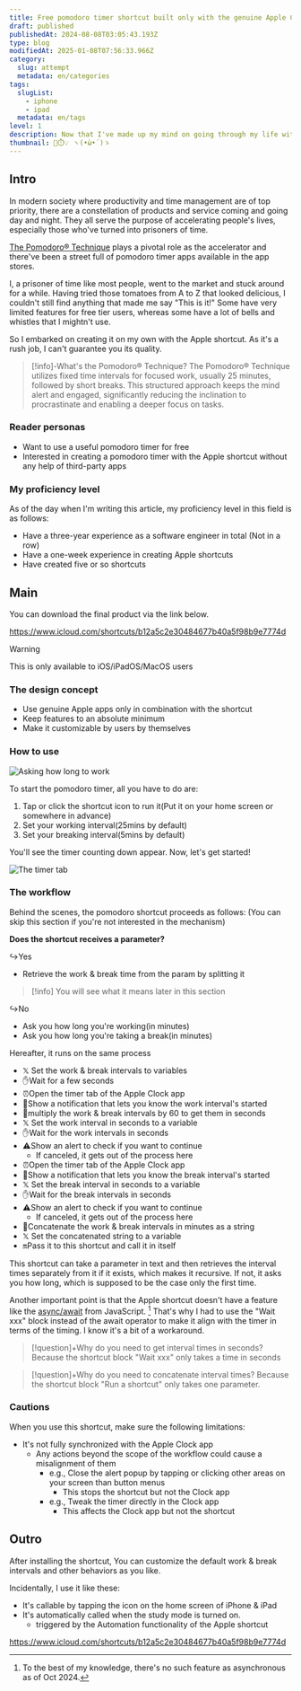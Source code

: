 ```yaml
---
title: Free pomodoro timer shortcut built only with the genuine Apple Clock app
draft: published
publishedAt: 2024-08-08T03:05:43.193Z
type: blog
modifiedAt: 2025-01-08T07:56:33.966Z
category:
  slug: attempt
  metadata: en/categories
tags:
  slugList:
    - iphone
    - ipad
  metadata: en/tags
level: 1
description: Now that I've made up my mind on going through my life with Apple as a lifetime partner, I made a pomodoro timer shortcut as a memorial only using the clock app. Here are the description with the download link.
thumbnail: 🍎⏱️💡 ヽ(•̀ω•́ )ゝ
---
```


## Intro

In modern society where productivity and time management are of top priority, there are a constellation of products and service coming and going day and night. They all serve the purpose of accelerating people's lives, especially those who've turned into prisoners of time.

[The Pomodoro® Technique](https://www.pomodorotechnique.com/) plays a pivotal role as the accelerator and there've been a street full of pomodoro timer apps available in the app stores.

I, a prisoner of time like most people, went to the market and stuck around for a while.
Having tried those tomatoes from A to Z that looked delicious, I couldn't still find anything that made me say "This is it!"
Some have very limited features for free tier users, whereas some have a lot of bells and whistles that I mightn't use.

So I embarked on creating it on my own with the Apple shortcut. As it's a rush job, I can't guarantee you its quality.

> [!info]-What's the Pomodoro® Technique?
> The Pomodoro® Technique utilizes fixed time intervals for focused work, usually 25 minutes, followed by short breaks. This structured approach keeps the mind alert and engaged, significantly reducing the inclination to procrastinate and enabling a deeper focus on tasks.

### Reader personas

- Want to use a useful pomodoro timer for free
- Interested in creating a pomodoro timer with the Apple shortcut without any help of third-party apps

### My proficiency level

As of the day when I'm writing this article, my proficiency level in this field is as follows:

- Have a three-year experience as a software engineer in total (Not in a row)
- Have a one-week experience in creating Apple shortcuts
- Have created five or so shortcuts

## Main

You can download the final product via the link below.

https://www.icloud.com/shortcuts/b12a5c2e30484677b40a5f98b9e7774d

> [!warning]
> This is only available to iOS/iPadOS/MacOS users

### The design concept

- Use genuine Apple apps only in combination with the shortcut
- Keep features to an absolute minimum
- Make it customizable by users by themselves

### How to use

![ Asking how long to work ](../../../assets/images/ask-work-interval.png)

To start the pomodoro timer, all you have to do are:

1. Tap or click the shortcut icon to run it(Put it on your home screen or somewhere in advance)
2. Set your working interval(25mins by default)
3. Set your breaking interval(5mins by default)

You'll see the timer counting down appear. Now, let's get started!

![ The timer tab ](../../../assets/images/timer-display.png)

### The workflow

Behind the scenes, the pomodoro shortcut proceeds as follows: (You can skip this section if you're not interested in the mechanism)

**Does the shortcut receives a parameter?**

↪️Yes

- Retrieve the work & break time from the param by splitting it

> [!info]
> You will see what it means later in this section

↪️No

- Ask you how long you're working(in minutes)
- Ask you how long you're taking a break(in minutes)

Hereafter, it runs on the same process

- 𝕏 Set the work & break intervals to variables
- ✋Wait for a few seconds
- ⏰Open the timer tab of the Apple Clock app
- 📢Show a notification that lets you know the work interval's started
- 🔄multiply the work & break intervals by 60 to get them in seconds
- 𝕏 Set the work interval in seconds to a variable
- ✋Wait for the work intervals in seconds
- ⚠️Show an alert to check if you want to continue
  - If canceled, it gets out of the process here
- ⏰Open the timer tab of the Apple Clock app
- 📢Show a notification that lets you know the break interval's started
- 𝕏 Set the break interval in seconds to a variable
- ✋Wait for the break intervals in seconds
- ⚠️Show an alert to check if you want to continue
  - If canceled, it gets out of the process here
- 🔄Concatenate the work & break intervals in minutes as a string
- 𝕏 Set the concatenated string to a variable
- 🔛Pass it to this shortcut and call it in itself

This shortcut can take a parameter in text and then retrieves the interval times separately from it if it exists, which makes it recursive.
If not, it asks you how long, which is supposed to be the case only the first time.

Another important point is that the Apple shortcut doesn't have a feature like the [async/await](https://developer.mozilla.org/en-US/docs/Web/JavaScript/Reference/Statements/async_function) from JavaScript. [^1]
That's why I had to use the "Wait xxx" block instead of the await operator to make it align with the timer in terms of the timing. I know it's a bit of a workaround.

[^1]: To the best of my knowledge, there's no such feature as asynchronous as of Oct 2024.

> [!question]+Why do you need to get interval times in seconds?
> Because the shortcut block "Wait xxx" only takes a time in seconds

> [!question]+Why do you need to concatenate interval times?
> Because the shortcut block "Run a shortcut" only takes one parameter.

### Cautions

When you use this shortcut, make sure the following limitations:

- It's not fully synchronized with the Apple Clock app
  - Any actions beyond the scope of the workflow could cause a misalignment of them
    - e.g., Close the alert popup by tapping or clicking other areas on your screen than button menus
      - This stops the shortcut but not the Clock app
    - e.g., Tweak the timer directly in the Clock app
      - This affects the Clock app but not the shortcut

## Outro

After installing the shortcut, You can customize the default work & break intervals and other behaviors as you like.

Incidentally, I use it like these:

- It's callable by tapping the icon on the home screen of iPhone & iPad
- It's automatically called when the study mode is turned on.
  - triggered by the Automation functionality of the Apple shortcut

https://www.icloud.com/shortcuts/b12a5c2e30484677b40a5f98b9e7774d
